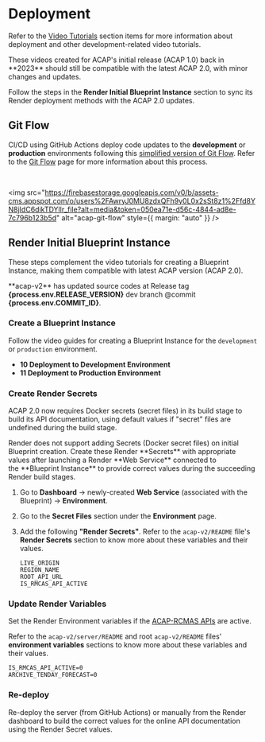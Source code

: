 
# Deployment

Refer to the [Video Tutorials](/video) section items for more information about deployment and other development-related video tutorials.

<Callout type="info" emoji="ℹ️">
These videos created for ACAP's initial release (ACAP 1.0) back in **2023** should still be compatible with the latest ACAP 2.0, with minor changes and updates.

Follow the steps in the **Render Initial Blueprint Instance** section to sync its Render deployment methods with the ACAP 2.0 updates.
</Callout>

## Git Flow

CI/CD using GitHub Actions deploy code updates to the **development** or **production** environments following this [simplified version of Git Flow](https://youtu.be/cV-9KszXEyw?feature=shared&t=845). Refer to the [Git Flow](/post-installation/git-flow) page for more information about this process.

<br />

<img src="https://firebasestorage.googleapis.com/v0/b/assets-cms.appspot.com/o/users%2FAwryJ0MU8zdxQFh9y0L0x2sSt8z1%2Ffd8YN8jIdC6dikTDYllr_file?alt=media&token=050ea71e-d56c-4844-ad8e-7c796b123b5d" alt="acap-git-flow" style={{ margin: "auto" }} />

## Render Initial Blueprint Instance

These steps complement the video tutorials for creating a Blueprint Instance, making them compatible with latest ACAP version (ACAP 2.0).

<Callout type="default" emoji="💡">
**acap-v2** has updated source codes at Release tag <b>{process.env.RELEASE_VERSION}</b> dev branch @commit <b>{process.env.COMMIT_ID}</b>.
</Callout>

<Steps>

### Create a Blueprint Instance

Follow the video guides for creating a Blueprint Instance for the `development` or `production` environment.

- **10 Deployment to Development Environment**
- **11 Deployment to Production Environment**

### Create Render Secrets

ACAP 2.0 now requires Docker secrets (secret files) in its build stage to build its API documentation, using default values if "secret" files are undefined during the build stage.

<Callout type="info" emoji="ℹ️">
Render does not support adding Secrets (Docker secret files) on initial Blueprint creation. Create these Render **Secrets** with appropriate values after launching a Render **Web Service** connected to the **Blueprint Instance** to provide correct values during the succeeding Render build stages.
</Callout>

1. Go to **Dashboard** → newly-created **Web Service** (associated with the Blueprint) → **Environment**.
2. Go to the **Secret Files** section under the **Environment** page.
3. Add the following **"Render Secrets"**. Refer to the `acap-v2/README` file's **Render Secrets** section to know more about these variables and their values.

   ```env copy
   LIVE_ORIGIN
   REGION_NAME
   ROOT_API_URL
   IS_RMCAS_API_ACTIVE
   ```

### Update Render Variables

Set the Render Environment variables if the [ACAP-RCMAS APIs](/post-installation/acap-rcmas-api) are active.

Refer to the `acap-v2/server/README` and root `acap-v2/README` files' **environment variables** sections to know more about these variables and their values.

```env copy
IS_RMCAS_API_ACTIVE=0
ARCHIVE_TENDAY_FORECAST=0
```

### Re-deploy

Re-deploy the server (from GitHub Actions) or manually from the Render dashboard to build the correct values for the online API documentation using the Render Secret values.

</Steps>
